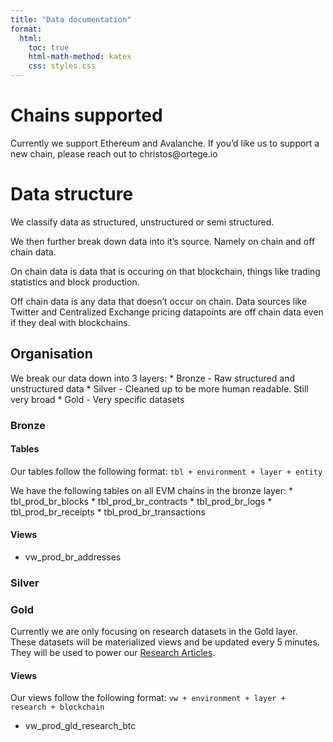 ```yaml
---
title: "Data documentation"
format:
  html:
    toc: true
    html-math-method: katex
    css: styles.css
---
```


# Chains supported
Currently we support Ethereum and Avalanche. If you'd like us to support a new chain, please reach out to christos@ortege.io

# Data structure
We classify data as structured, unstructured or semi structured.

We then further break down data into it's source. Namely on chain and off chain data.

On chain data is data that is occuring on that blockchain, things like trading statistics and block production. 

Off chain data is any data that doesn't occur on chain. Data sources like Twitter and Centralized Exchange pricing datapoints are off chain data even if they deal with blockchains. 

## Organisation
We break our data down into 3 layers:
* Bronze - Raw structured and unstructured data
* Silver - Cleaned up to be more human readable. Still very broad
* Gold - Very specific datasets

### Bronze
#### Tables
Our tables follow the following format:
`tbl + environment + layer + entity`

We have the following tables on all EVM chains in the bronze layer:
* tbl_prod_br_blocks
* tbl_prod_br_contracts
* tbl_prod_br_logs
* tbl_prod_br_receipts
* tbl_prod_br_transactions

#### Views
* vw_prod_br_addresses

### Silver

### Gold
Currently we are only focusing on research datasets in the Gold layer. These datasets will be materialized views and be updated every 5 minutes. They will be used to power our [Research Articles](research.qmd).

#### Views
Our views follow the following format:
`vw + environment + layer + research + blockchain`

* vw_prod_gld_research_btc
